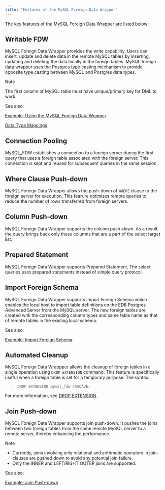 ```yaml
---
title: "Features of the MySQL Foreign Data Wrapper"
---
```


<div id="features_of_mysql_fdw" class="registered_link"></div>


The key features of the MySQL Foreign Data Wrapper are listed below:

## Writable FDW

MySQL Foreign Data Wrapper provides the write capability. Users can insert, update and delete data in the remote MySQL tables by inserting, updating and deleting the data locally in the foreign tables. MySQL foreign data wrapper uses the Postgres type casting mechanism to provide opposite type casting between MySQL and Postgres data types.

<div class="note">

<div class="title">

Note

</div>

The first column of MySQL table must have unique/primary key for DML to work.

</div>

See also:

[Example: Using the MySQL Foreign Data Wrapper](#example_using_the_mysql_data_adapter)

[Data Type Mappings](#data_type_mappings)

## Connection Pooling

MySQL\_FDW establishes a connection to a foreign server during the first query that uses a foreign table associated with the foreign server. This connection is kept and reused for subsequent queries in the same session.

## Where Clause Push-down

MySQL Foreign Data Wrapper allows the push-down of `WHERE` clause to the foreign server for execution. This fearure optimizes remote queries to reduce the number of rows transferred from foreign servers.

## Column Push-down

MySQL Foreign Data Wrapper supports the column push-down. As a result, the query brings back only those columns that are a part of the select target list.

## Prepared Statement

MySQL Foreign Data Wrapper supports Prepared Statement. The select queries uses prepared statements instead of simple query protocol.

## Import Foreign Schema

MySQL Foreign Data Wrapper supports Import Foreign Schema which enables the local host to import table definitions on the EDB Postgres Advanced Server from the MySQL server. The new foreign tables are created with the corresponding column types and same table name as that of remote tables in the existing local schema.

See also:

[Example: Import Foreign Schema](#example_import_foreign_schema)

## Automated Cleanup

MySQL Foreign Data Wrappper allows the cleanup of foreign tables in a single operation using `DROP EXTENSION` command. This feature is specifically useful when a foreign table is set for a temporary purpose. The syntax:

> `DROP EXTENSION mysql_fdw CASCADE;`

For more information, see [DROP EXTENSION](https://www.postgresql.org/docs/current/sql-dropextension.html).

## Join Push-down

MySQL Foreign Data Wrapper supports join push-down. It pushes the joins between two foreign tables from the same remote MySQL server to a remote server, thereby enhancing the performance.

<div class="note">

<div class="title">

Note

</div>

-   Currently, joins involving only relational and arithmetic operators in join-clauses are pushed down to avoid any potential join failure.
-   Only the INNER and LEFT/RIGHT OUTER joins are supported.

</div>

See also:

[Example: Join Push-down](#example_join_push_down)

